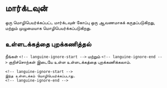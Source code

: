 # மார்க்டவுன்

ஒரு மொழிபெயர்க்கப்பட்ட மார்க்டவுன் கோப்பு ஒரு ஆவணமாகக் கருதப்படுகிறது, மற்றும் முழுமையாக மொழிபெயர்க்கப்படுகிறது.

## உள்ளடக்கத்தை புறக்கணித்தல்

நீங்கள் `<!-- languine-ignore-start -->` மற்றும் `<!-- languine-ignore-end -->` குறிச்சொற்கள் இடையே உள்ள உள்ளடக்கத்தை புறக்கணிக்கலாம்.

```mdx
<!-- languine-ignore-start -->
இந்த உள்ளடக்கம் மொழிபெயர்க்கப்படாது.
<!-- languine-ignore-end -->
``` 